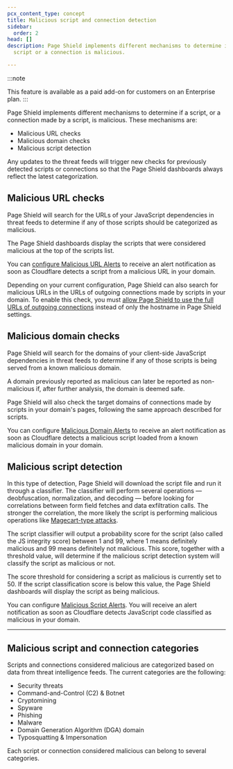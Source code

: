 ```yaml
---
pcx_content_type: concept
title: Malicious script and connection detection
sidebar:
  order: 2
head: []
description: Page Shield implements different mechanisms to determine if a
  script or a connection is malicious.

---
```


:::note

This feature is available as a paid add-on for customers on an Enterprise plan. 
:::

Page Shield implements different mechanisms to determine if a script, or a connection made by a script, is malicious. These mechanisms are:

* Malicious URL checks
* Malicious domain checks
* Malicious script detection

Any updates to the threat feeds will trigger new checks for previously detected scripts or connections so that the Page Shield dashboards always reflect the latest categorization.

## Malicious URL checks

Page Shield will search for the URLs of your JavaScript dependencies in threat feeds to determine if any of those scripts should be categorized as malicious.

The Page Shield dashboards display the scripts that were considered malicious at the top of the scripts list.

You can [configure Malicious URL Alerts](/page-shield/reference/alerts/) to receive an alert notification as soon as Cloudflare detects a script from a malicious URL in your domain.

Depending on your current configuration, Page Shield can also search for malicious URLs in the URLs of outgoing connections made by scripts in your domain. To enable this check, you must [allow Page Shield to use the full URLs of outgoing connections](/page-shield/reference/settings/#connection-target-details) instead of only the hostname in Page Shield settings.

## Malicious domain checks

Page Shield will search for the domains of your client-side JavaScript dependencies in threat feeds to determine if any of those scripts is being served from a known malicious domain.

A domain previously reported as malicious can later be reported as non-malicious if, after further analysis, the domain is deemed safe.

Page Shield will also check the target domains of connections made by scripts in your domain's pages, following the same approach described for scripts.

You can configure [Malicious Domain Alerts](/page-shield/reference/alerts/) to receive an alert notification as soon as Cloudflare detects a malicious script loaded from a known malicious domain in your domain.

## Malicious script detection

In this type of detection, Page Shield will download the script file and run it through a classifier. The classifier will perform several operations — deobfuscation, normalization, and decoding — before looking for correlations between form field fetches and data exfiltration calls. The stronger the correlation, the more likely the script is performing malicious operations like [Magecart-type attacks](https://sansec.io/what-is-magecart).

The script classifier will output a probability score for the script (also called the JS integrity score) between 1 and 99, where 1 means definitely malicious and 99 means definitely not malicious. This score, together with a threshold value, will determine if the malicious script detection system will classify the script as malicious or not.

The score threshold for considering a script as malicious is currently set to 50. If the script classification score is below this value, the Page Shield dashboards will display the script as being malicious.

You can configure [Malicious Script Alerts](/page-shield/reference/alerts/). You will receive an alert notification as soon as Cloudflare detects JavaScript code classified as malicious in your domain.

***

## Malicious script and connection categories

Scripts and connections considered malicious are categorized based on data from threat intelligence feeds. The current categories are the following:

* Security threats
* Command-and-Control (C2) & Botnet
* Cryptomining
* Spyware
* Phishing
* Malware
* Domain Generation Algorithm (DGA) domain
* Typosquatting & Impersonation

Each script or connection considered malicious can belong to several categories.
